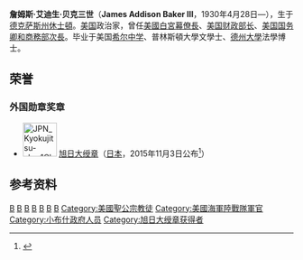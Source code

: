 {{noteTA
|1=zh:佐治;zh-hans:乔治;zh-hk:佐治;zh-sg:乔治;zh-tw:喬治;zh-cn:乔治
}}

{{infobox officeholder
|name=詹姆斯·贝克
|image=JamesBaker.jpeg
|office=[[白宫幕僚長|白宫幕僚長]]
|term_start=1992年8月24日
|term_end=1993年1月20日
|president=[[乔治·赫伯特·沃克·布什|乔治·赫伯特·沃克·布什]]
|predecessor=塞缪尔·K·斯金纳
|successor=麦克·麦克拉蒂
|term_start1=1981年1月20日
|term_end1=1985年2月3日
|predecessor1=杰克·沃森
|successor1=[[唐纳德·里甘|唐纳德·里甘]]
|president1=[[罗纳德·里根|罗纳德·里根]]
|office2=[[美國國務卿|美國國務卿]]
|term_start2=1989年1月25日
|term_end2=1992年8月23日
|president2=乔治·赫伯特·沃克·布什
|predecessor2=乔治·P·舒尔茨
|successor2=劳伦斯·伊格尔伯格
|office3=[[美國財政部長|美國財政部長]]
|president3=罗纳德·里根
|term_start3=1985年2月4日
|term_end3=1988年8月17日
|predecessor3=唐纳德·里甘
|successor3=尼古拉斯·F·布雷迪
|birth_name=詹姆斯·艾迪生·贝克三世
|birth_date={{birth date and age|1930|4|28}}
|birth_place=[[休斯敦_(得克萨斯州)|休士頓]]
|spouse={{marriage|Mary Stuart McHenry|1953|1970}}<br>{{marriage|Susan Garrett|1973}}
}}

'''詹姆斯·艾迪生·贝克三世'''（'''James Addison Baker III'''，1930年4月28日—），生于[[德克萨斯州|德克萨斯州]][[休斯敦_(得克萨斯州)|休士頓]]。[[美国|美国]]政治家，曾任[[美國白宮幕僚長|美國白宮幕僚長]]、[[美国财政部长|美国财政部长]]、[[美国国务卿|美国国务卿和商務部次長]]。毕业于美国[[希尔中学|希尔中学]]、普林斯頓大學文學士、[[德州大學|德州大學]]法學博士。

==荣誉==
===外国勋章奖章===
* [[File:JPN_Kyokujitsu-sho_1Class_BAR.svg|60px]] [[旭日大绶章|旭日大绶章]]（[[日本|日本]]，2015年11月3日公布<ref>{{ja}}{{cite web |url=https://www.mofa.go.jp/mofaj/files/000108666.pdf |title=平成27年秋の外国人叙勲受章者名簿 |publisher=[[内阁府|内阁府]] |date=2015-11-03 |accessdate=2022-05-07 |archive-date=2022-01-18 |archive-url=https://web.archive.org/web/20220118205630/https://www.mofa.go.jp/mofaj/files/000108666.pdf |dead-url=no }}</ref>）

==参考资料==
{{reflist}}

{{start box}}
{{succession box|[[杰克·沃森|杰克·沃森]]|[[唐纳德·里根|唐纳德·里根]]|[[File:US-WhiteHouse-Logo.svg|22px]] [[白宫幕僚長|白宫幕僚長]]|1981年-1985年}}
{{succession box|[[唐纳德·里根|唐纳德·里根]]|[[尼古拉斯·F·布雷迪|尼古拉斯·F·布雷迪]]|[[File:US-DeptOfTheTreasury-Seal.svg|22px]] [[美国财政部长|美国财政部长]]|1985年-1988年}}
{{succession box|[[乔治·P·舒尔茨|乔治·P·舒尔茨]]|[[劳伦斯·伊格尔伯格|劳伦斯·伊格尔伯格]]|[[File:Seal_of_the_United_States_Department_of_State.svg|22px]] [[美国国务卿|美国国务卿]]|1989年-1992年}}
{{succession box|[[塞缪尔·K·斯金纳|塞缪尔·K·斯金纳]]|[[麦克·麦克拉蒂|麦克·麦克拉蒂]]|[[File:US-WhiteHouse-Logo.svg|22px]] [[白宫幕僚長|白宫幕僚長]]|1992年-1993年}}
{{end box}}
{{us-bio-stub}}
{{美國國務卿}}
{{Ronald Reagan cabinet}}
{{George H. W. Bush cabinet}}
{{Authority control}}
{{DEFAULTSORT:Baker, James}}
[[Category:1930年出生|B]]
[[Category:美國白宮幕僚長|B]]
[[Category:美国财政部长|B]]
[[Category:美国国务卿|B]]
[[Category:美国竞选经理|B]]
[[Category:德州大學奧斯汀分校校友|B]]
[[Category:普林斯頓大學校友|B]]
[[Category:美國聖公宗教徒|Category:美國聖公宗教徒]]
[[Category:美國海軍陸戰隊軍官|Category:美國海軍陸戰隊軍官]]
[[Category:小布什政府人员|Category:小布什政府人员]]
[[Category:旭日大绶章获得者|Category:旭日大绶章获得者]]